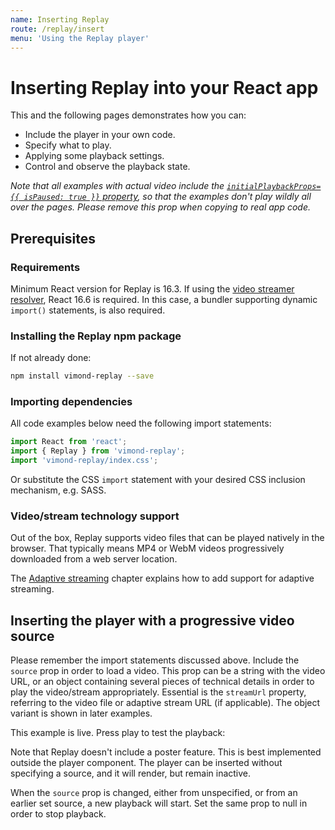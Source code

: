 ```yaml
---
name: Inserting Replay
route: /replay/insert
menu: 'Using the Replay player'
---
```



# Inserting Replay into your React app

This and the following pages demonstrates how you can:

* Include the player in your own code.
* Specify what to play.
* Applying some playback settings.
* Control and observe the playback state.

*Note that all examples with actual video include the [`initialPlaybackProps={{ isPaused: true }}` property](/replay/api#initialplaybackprops-initialplaybackprops), so that the examples don't play wildly all over the pages. Please remove this prop when copying to real app code.*

## Prerequisites

### Requirements

Minimum React version for Replay is 16.3. If using the [video streamer resolver](/advanced-playback/adaptive-streaming#enabling-playback-for-multiple-streaming-technologies-based-on-stream-technology-resolution), React 16.6 is required. In this case, a bundler supporting dynamic `import()` statements, is also required.

### Installing the Replay npm package

If not already done:

```sh
npm install vimond-replay --save
```

### Importing dependencies

All code examples below need the following import statements:

```javascript
import React from 'react';
import { Replay } from 'vimond-replay';
import 'vimond-replay/index.css';
```

Or substitute the CSS `import` statement with your desired CSS inclusion mechanism, e.g. SASS.

### Video/stream technology support

Out of the box, Replay supports video files that can be played natively in the browser. That typically means MP4 or WebM videos progressively downloaded from a web server location.

The [Adaptive streaming](/replay/adaptive-streaming) chapter explains how to add support for adaptive streaming.

## Inserting the player with a progressive video source

Please remember the import statements discussed above. Include the `source` prop in order to load a video. This prop can be a string with the video URL, or an object containing several pieces of technical details in order to play the video/stream appropriately. Essential is the `streamUrl` property, referring to the video file or adaptive stream URL (if applicable). The object variant is shown in later examples.

This example is live. Press play to test the playback:

<Playground>
  <Replay
    source="https://commondatastorage.googleapis.com/gtv-videos-bucket/sample/BigBuckBunny.mp4"
    initialPlaybackProps={{ isPaused: true }}
  />
</Playground>

Note that Replay doesn't include a poster feature. This is best implemented outside the player component. The player can be inserted without specifying a source, and it will render, but remain inactive.

When the `source` prop is changed, either from unspecified, or from an earlier set source, a new playback will start. Set the same prop to null in order to stop playback.
